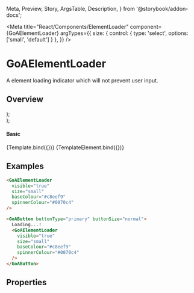 
  Meta,
  Preview,
  Story,
  ArgsTable,
  Description,
} from '@storybook/addon-docs';

<Meta
  title="React/Components/ElementLoader"
  component={GoAElementLoader}
  argTypes={{
    size: { control: { type: 'select', options: ['small', 'default'] } },
  }}
/>

# GoAElementLoader

A element loading indicator which will not prevent user input.

## Overview

  <div>
    <GoAElementLoader {...args} />
  </div>
);

  <div>
  </div>
);

#### Basic

<Canvas>
  <Story
    name="Basic"
    height={200}
    args={{
      visible: true,
      size: 'default',
      baseColour: '#c8eef9',
      spinnerColour: '#0070c4',
    }}
  >
    {Template.bind({})}
  </Story>
  <Story
    name="ElementLoader"
    height={200}
    args={{
      visible: true,
      size: 'small',
      baseColour: '#0070c4',
      spinnerColour: '#c8eef9',
    }}
  >
    {TemplateElement.bind({})}
  </Story>
</Canvas>

## Examples

```html
<GoAElementLoader
  visible="true"
  size="small"
  baseColour="#c8eef9"
  spinnerColour="#0070c4"
/>

<GoAButton buttonType="primary" buttonSize="normal">
  Loading...!
  <GoAElementLoader
    visible="true"
    size="small"
    baseColour="#c8eef9"
    spinnerColour="#0070c4"
  />
</GoAButton>
```

## Properties

<Description of={GoAElementLoader} />
<ArgsTable of={GoAElementLoader} />
